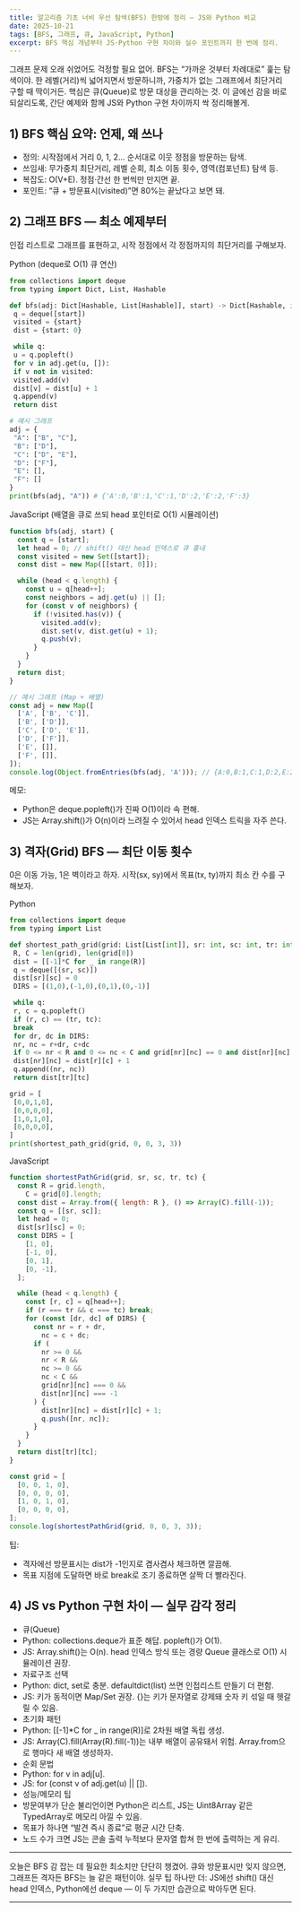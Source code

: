 ```yaml
---
title: 알고리즘 기초 너비 우선 탐색(BFS) 한방에 정리 — JS와 Python 비교
date: 2025-10-21
tags: [BFS, 그래프, 큐, JavaScript, Python]
excerpt: BFS 핵심 개념부터 JS·Python 구현 차이와 실수 포인트까지 한 번에 정리.
---
```


그래프 문제 오래 쉬었어도 걱정할 필요 없어.
BFS는 “가까운 것부터 차례대로” 훑는 탐색이야. 한 레벨(거리)씩 넓어지면서 방문하니까, 가중치가 없는 그래프에서 최단거리 구할 때 딱이거든.
핵심은 큐(Queue)로 방문 대상을 관리하는 것. 이 글에선 감을 바로 되살리도록, 간단 예제와 함께 JS와 Python 구현 차이까지 싹 정리해볼게.

## 1) BFS 핵심 요약: 언제, 왜 쓰나

- 정의: 시작점에서 거리 0, 1, 2… 순서대로 이웃 정점을 방문하는 탐색.
- 쓰임새: 무가중치 최단거리, 레벨 순회, 최소 이동 횟수, 영역(컴포넌트) 탐색 등.
- 복잡도: O(V+E). 정점·간선 한 번씩만 만지면 끝.
- 포인트: “큐 + 방문표시(visited)”면 80%는 끝났다고 보면 돼.

## 2) 그래프 BFS — 최소 예제부터

인접 리스트로 그래프를 표현하고, 시작 정점에서 각 정점까지의 최단거리를 구해보자.

Python (deque로 O(1) 큐 연산)

```python
from collections import deque
from typing import Dict, List, Hashable

def bfs(adj: Dict[Hashable, List[Hashable]], start) -> Dict[Hashable, int]:
 q = deque([start])
 visited = {start}
 dist = {start: 0}

 while q:
 u = q.popleft()
 for v in adj.get(u, []):
 if v not in visited:
 visited.add(v)
 dist[v] = dist[u] + 1
 q.append(v)
 return dist

# 예시 그래프
adj = {
 "A": ["B", "C"],
 "B": ["D"],
 "C": ["D", "E"],
 "D": ["F"],
 "E": [],
 "F": []
}
print(bfs(adj, "A")) # {'A':0,'B':1,'C':1,'D':2,'E':2,'F':3}
```

JavaScript (배열을 큐로 쓰되 head 포인터로 O(1) 시뮬레이션)

```javascript
function bfs(adj, start) {
  const q = [start];
  let head = 0; // shift() 대신 head 인덱스로 큐 흉내
  const visited = new Set([start]);
  const dist = new Map([[start, 0]]);

  while (head < q.length) {
    const u = q[head++];
    const neighbors = adj.get(u) || [];
    for (const v of neighbors) {
      if (!visited.has(v)) {
        visited.add(v);
        dist.set(v, dist.get(u) + 1);
        q.push(v);
      }
    }
  }
  return dist;
}

// 예시 그래프 (Map + 배열)
const adj = new Map([
  ['A', ['B', 'C']],
  ['B', ['D']],
  ['C', ['D', 'E']],
  ['D', ['F']],
  ['E', []],
  ['F', []],
]);
console.log(Object.fromEntries(bfs(adj, 'A'))); // {A:0,B:1,C:1,D:2,E:2,F:3}
```

메모:

- Python은 deque.popleft()가 진짜 O(1)이라 속 편해.
- JS는 Array.shift()가 O(n)이라 느려질 수 있어서 head 인덱스 트릭을 자주 쓴다.

## 3) 격자(Grid) BFS — 최단 이동 횟수

0은 이동 가능, 1은 벽이라고 하자. 시작(sx, sy)에서 목표(tx, ty)까지 최소 칸 수를 구해보자.

Python

```python
from collections import deque
from typing import List

def shortest_path_grid(grid: List[List[int]], sr: int, sc: int, tr: int, tc: int) -> int:
 R, C = len(grid), len(grid[0])
 dist = [[-1]*C for _ in range(R)]
 q = deque([(sr, sc)])
 dist[sr][sc] = 0
 DIRS = [(1,0),(-1,0),(0,1),(0,-1)]

 while q:
 r, c = q.popleft()
 if (r, c) == (tr, tc):
 break
 for dr, dc in DIRS:
 nr, nc = r+dr, c+dc
 if 0 <= nr < R and 0 <= nc < C and grid[nr][nc] == 0 and dist[nr][nc] == -1:
 dist[nr][nc] = dist[r][c] + 1
 q.append((nr, nc))
 return dist[tr][tc]

grid = [
 [0,0,1,0],
 [0,0,0,0],
 [1,0,1,0],
 [0,0,0,0],
]
print(shortest_path_grid(grid, 0, 0, 3, 3))
```

JavaScript

```javascript
function shortestPathGrid(grid, sr, sc, tr, tc) {
  const R = grid.length,
    C = grid[0].length;
  const dist = Array.from({ length: R }, () => Array(C).fill(-1));
  const q = [[sr, sc]];
  let head = 0;
  dist[sr][sc] = 0;
  const DIRS = [
    [1, 0],
    [-1, 0],
    [0, 1],
    [0, -1],
  ];

  while (head < q.length) {
    const [r, c] = q[head++];
    if (r === tr && c === tc) break;
    for (const [dr, dc] of DIRS) {
      const nr = r + dr,
        nc = c + dc;
      if (
        nr >= 0 &&
        nr < R &&
        nc >= 0 &&
        nc < C &&
        grid[nr][nc] === 0 &&
        dist[nr][nc] === -1
      ) {
        dist[nr][nc] = dist[r][c] + 1;
        q.push([nr, nc]);
      }
    }
  }
  return dist[tr][tc];
}

const grid = [
  [0, 0, 1, 0],
  [0, 0, 0, 0],
  [1, 0, 1, 0],
  [0, 0, 0, 0],
];
console.log(shortestPathGrid(grid, 0, 0, 3, 3));
```

팁:

- 격자에선 방문표시는 dist가 -1인지로 겸사겸사 체크하면 깔끔해.
- 목표 지점에 도달하면 바로 break로 조기 종료하면 살짝 더 빨라진다.

## 4) JS vs Python 구현 차이 — 실무 감각 정리

- 큐(Queue)
- Python: collections.deque가 표준 해답. popleft()가 O(1).
- JS: Array.shift()는 O(n). head 인덱스 방식 또는 경량 Queue 클래스로 O(1) 시뮬레이션 권장.
- 자료구조 선택
- Python: dict, set로 충분. defaultdict(list) 쓰면 인접리스트 만들기 더 편함.
- JS: 키가 동적이면 Map/Set 권장. {}는 키가 문자열로 강제돼 숫자 키 섞일 때 헷갈릴 수 있음.
- 초기화 패턴
- Python: [[-1]\*C for \_ in range(R)]로 2차원 배열 독립 생성.
- JS: Array(C).fill(Array(R).fill(-1))는 내부 배열이 공유돼서 위험. Array.from으로 행마다 새 배열 생성하자.
- 순회 문법
- Python: for v in adj[u].
- JS: for (const v of adj.get(u) || []).
- 성능/메모리 팁
- 방문여부가 단순 불리언이면 Python은 리스트, JS는 Uint8Array 같은 TypedArray로 메모리 아낄 수 있음.
- 목표가 하나면 “발견 즉시 종료”로 평균 시간 단축.
- 노드 수가 크면 JS는 콘솔 출력 누적보다 문자열 합쳐 한 번에 출력하는 게 유리.

---

오늘은 BFS 감 잡는 데 필요한 최소치만 단단히 챙겼어.
큐와 방문표시만 잊지 않으면, 그래프든 격자든 BFS는 늘 같은 패턴이야.
실무 팁 하나만 더: JS에선 shift() 대신 head 인덱스, Python에선 deque — 이 두 가지만 습관으로 박아두면 된다.

---
